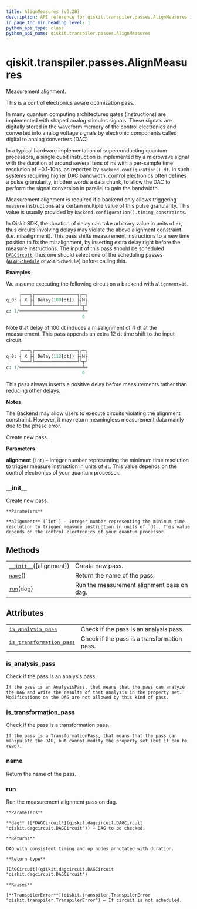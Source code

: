 ```yaml
---
title: AlignMeasures (v0.28)
description: API reference for qiskit.transpiler.passes.AlignMeasures in qiskit v0.28
in_page_toc_min_heading_level: 1
python_api_type: class
python_api_name: qiskit.transpiler.passes.AlignMeasures
---
```


<span id="qiskit-transpiler-passes-alignmeasures" />

# qiskit.transpiler.passes.AlignMeasures

<Class id="qiskit.transpiler.passes.AlignMeasures" isDedicatedPage={true} github="https://github.com/qiskit/qiskit/tree/stable/0.18/qiskit/transpiler/passes/scheduling/instruction_alignment.py" signature="AlignMeasures(alignment=1)" modifiers="class">
  Measurement alignment.

  This is a control electronics aware optimization pass.

  In many quantum computing architectures gates (instructions) are implemented with shaped analog stimulus signals. These signals are digitally stored in the waveform memory of the control electronics and converted into analog voltage signals by electronic components called digital to analog converters (DAC).

  In a typical hardware implementation of superconducting quantum processors, a single qubit instruction is implemented by a microwave signal with the duration of around several tens of ns with a per-sample time resolution of \~0.1-10ns, as reported by `backend.configuration().dt`. In such systems requiring higher DAC bandwidth, control electronics often defines a pulse granularity, in other words a data chunk, to allow the DAC to perform the signal conversion in parallel to gain the bandwidth.

  Measurement alignment is required if a backend only allows triggering `measure` instructions at a certain multiple value of this pulse granularity. This value is usually provided by `backend.configuration().timing_constraints`.

  In Qiskit SDK, the duration of delay can take arbitrary value in units of `dt`, thus circuits involving delays may violate the above alignment constraint (i.e. misalignment). This pass shifts measurement instructions to a new time position to fix the misalignment, by inserting extra delay right before the measure instructions. The input of this pass should be scheduled [`DAGCircuit`](qiskit.dagcircuit.DAGCircuit "qiskit.dagcircuit.DAGCircuit"), thus one should select one of the scheduling passes ([`ALAPSchedule`](qiskit.transpiler.passes.ALAPSchedule "qiskit.transpiler.passes.ALAPSchedule") or `ASAPSchedule`) before calling this.

  **Examples**

  We assume executing the following circuit on a backend with `alignment=16`.

  ```python
       ┌───┐┌────────────────┐┌─┐
  q_0: ┤ X ├┤ Delay(100[dt]) ├┤M├
       └───┘└────────────────┘└╥┘
  c: 1/════════════════════════╩═
                               0
  ```

  Note that delay of 100 dt induces a misalignment of 4 dt at the measurement. This pass appends an extra 12 dt time shift to the input circuit.

  ```python
       ┌───┐┌────────────────┐┌─┐
  q_0: ┤ X ├┤ Delay(112[dt]) ├┤M├
       └───┘└────────────────┘└╥┘
  c: 1/════════════════════════╩═
                               0
  ```

  This pass always inserts a positive delay before measurements rather than reducing other delays.

  **Notes**

  The Backend may allow users to execute circuits violating the alignment constraint. However, it may return meaningless measurement data mainly due to the phase error.

  Create new pass.

  **Parameters**

  **alignment** (`int`) – Integer number representing the minimum time resolution to trigger measure instruction in units of `dt`. This value depends on the control electronics of your quantum processor.

  ### \_\_init\_\_

  <Function id="qiskit.transpiler.passes.AlignMeasures.__init__" signature="__init__(alignment=1)">
    Create new pass.

    **Parameters**

    **alignment** (`int`) – Integer number representing the minimum time resolution to trigger measure instruction in units of `dt`. This value depends on the control electronics of your quantum processor.
  </Function>

  ## Methods

  |                                                                                                                                |                                            |
  | ------------------------------------------------------------------------------------------------------------------------------ | ------------------------------------------ |
  | [`__init__`](#qiskit.transpiler.passes.AlignMeasures.__init__ "qiskit.transpiler.passes.AlignMeasures.__init__")(\[alignment]) | Create new pass.                           |
  | [`name`](#qiskit.transpiler.passes.AlignMeasures.name "qiskit.transpiler.passes.AlignMeasures.name")()                         | Return the name of the pass.               |
  | [`run`](#qiskit.transpiler.passes.AlignMeasures.run "qiskit.transpiler.passes.AlignMeasures.run")(dag)                         | Run the measurement alignment pass on dag. |

  ## Attributes

  |                                                                                                                                                            |                                             |
  | ---------------------------------------------------------------------------------------------------------------------------------------------------------- | ------------------------------------------- |
  | [`is_analysis_pass`](#qiskit.transpiler.passes.AlignMeasures.is_analysis_pass "qiskit.transpiler.passes.AlignMeasures.is_analysis_pass")                   | Check if the pass is an analysis pass.      |
  | [`is_transformation_pass`](#qiskit.transpiler.passes.AlignMeasures.is_transformation_pass "qiskit.transpiler.passes.AlignMeasures.is_transformation_pass") | Check if the pass is a transformation pass. |

  ### is\_analysis\_pass

  <Attribute id="qiskit.transpiler.passes.AlignMeasures.is_analysis_pass">
    Check if the pass is an analysis pass.

    If the pass is an AnalysisPass, that means that the pass can analyze the DAG and write the results of that analysis in the property set. Modifications on the DAG are not allowed by this kind of pass.
  </Attribute>

  ### is\_transformation\_pass

  <Attribute id="qiskit.transpiler.passes.AlignMeasures.is_transformation_pass">
    Check if the pass is a transformation pass.

    If the pass is a TransformationPass, that means that the pass can manipulate the DAG, but cannot modify the property set (but it can be read).
  </Attribute>

  ### name

  <Function id="qiskit.transpiler.passes.AlignMeasures.name" signature="name()">
    Return the name of the pass.
  </Function>

  ### run

  <Function id="qiskit.transpiler.passes.AlignMeasures.run" signature="run(dag)">
    Run the measurement alignment pass on dag.

    **Parameters**

    **dag** ([*DAGCircuit*](qiskit.dagcircuit.DAGCircuit "qiskit.dagcircuit.DAGCircuit")) – DAG to be checked.

    **Returns**

    DAG with consistent timing and op nodes annotated with duration.

    **Return type**

    [DAGCircuit](qiskit.dagcircuit.DAGCircuit "qiskit.dagcircuit.DAGCircuit")

    **Raises**

    [**TranspilerError**](qiskit.transpiler.TranspilerError "qiskit.transpiler.TranspilerError") – If circuit is not scheduled.
  </Function>
</Class>

